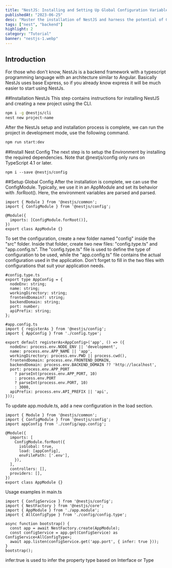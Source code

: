 ```yaml
---
title: "NestJS: Installing and Setting Up Global Configuration Variables"
publishedAt: "2023-06-25"
desc: "Master the installation of NestJS and harness the potential of Global Configuration Variables with this step-by-step tutorial"
tags: ["nest", "backend"]
highlight: 2
category: "Tutorial"
banner: "nestjs-1.webp"
---
```


## Introduction

For those who don't know, NestJs is a backend framework with a typescript programming language with an architecture similar to Angular. Basically NestJs uses base Express, so if you already know express it will be much easier to start using NestJs.

##Installation NestJs This step contains instructions for installing NestJS and creating a new project using the CLI.

```bash
npm i -g @nestjs/cli
nest new project-name
```

After the NestJs setup and installation process is complete, we can run the project in development mode, use the following command.

```bash
npm run start:dev
```

##Install Nest Config The next step is to setup the Environment by installing the required dependencies. Note that @nestjs/config only runs on TypeScript 4.1 or later.

```
npm i --save @nestjs/config
```

##Setup Global Config After the installation is complete, we can use the ConfigModule. Typically, we use it in an AppModule and set its behavior with .forRoot(). Here, the environment variables are parsed and parsed.

```
import { Module } from '@nestjs/common';
import { ConfigModule } from '@nestjs/config';

@Module({
  imports: [ConfigModule.forRoot()],
})
export class AppModule {}
```

To set the configuration, create a new folder named "config" inside the "src" folder. Inside that folder, create two new files: "config.type.ts" and "app.config.ts". The "config.type.ts" file is used to define the type of configuration to be used, while the "app.config.ts" file contains the actual configuration used in the application. Don't forget to fill in the two files with configurations that suit your application needs.

```
#config.type.ts
export type AppConfig = {
  nodeEnv: string;
  name: string;
  workingDirectory: string;
  frontendDomain?: string;
  backendDomain: string;
  port: number;
  apiPrefix: string;
};
```

```
#app.config.ts
import { registerAs } from '@nestjs/config';
import { AppConfig } from './config.type';

export default registerAs<AppConfig>('app', () => ({
  nodeEnv: process.env.NODE_ENV || 'development',
  name: process.env.APP_NAME || 'app',
  workingDirectory: process.env.PWD || process.cwd(),
  frontendDomain: process.env.FRONTEND_DOMAIN,
  backendDomain: process.env.BACKEND_DOMAIN ?? 'http://localhost',
  port: process.env.APP_PORT
    ? parseInt(process.env.APP_PORT, 10)
    : process.env.PORT
    ? parseInt(process.env.PORT, 10)
    : 3000,
  apiPrefix: process.env.API_PREFIX || 'api',
}));
```

To update app.module.ts, add a new configuration in the load section.

```
import { Module } from '@nestjs/common';
import { ConfigModule } from '@nestjs/config';
import appConfig from './config/app.config';

@Module({
  imports: [
    ConfigModule.forRoot({
      isGlobal: true,
      load: [appConfig],
      envFilePath: ['.env'],
    }),
  ],
  controllers: [],
  providers: [],
})
export class AppModule {}
```

Usage examples in main.ts

```
import { ConfigService } from '@nestjs/config';
import { NestFactory } from '@nestjs/core';
import { AppModule } from './app.module';
import { AllConfigType } from './config/config.type';

async function bootstrap() {
  const app = await NestFactory.create(AppModule);
  const configService = app.get(ConfigService) as ConfigService<AllConfigType>;
  await app.listen(configService.get('app.port', { infer: true }));
}
bootstrap();
```

infer:true is used to infer the property type based on Interface or Type
